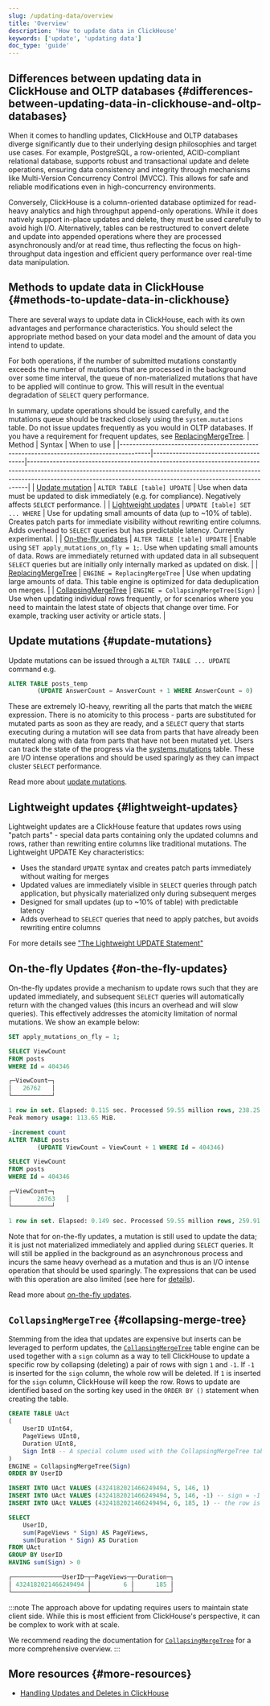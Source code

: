 ```yaml
---
slug: /updating-data/overview
title: 'Overview'
description: 'How to update data in ClickHouse'
keywords: ['update', 'updating data']
doc_type: 'guide'
---
```


## Differences between updating data in ClickHouse and OLTP databases {#differences-between-updating-data-in-clickhouse-and-oltp-databases}

When it comes to handling updates, ClickHouse and OLTP databases diverge significantly due to their underlying design philosophies and target use cases. For example, PostgreSQL, a row-oriented, ACID-compliant relational database, supports robust and transactional update and delete operations, ensuring data consistency and integrity through mechanisms like Multi-Version Concurrency Control (MVCC). This allows for safe and reliable modifications even in high-concurrency environments.

Conversely, ClickHouse is a column-oriented database optimized for read-heavy analytics and high throughput append-only operations. While it does natively support in-place updates and delete, they must be used carefully to avoid high I/O. Alternatively, tables can be restructured to convert delete and update into appended operations where they are processed asynchronously and/or at read time, thus reflecting the focus on high-throughput data ingestion and efficient query performance over real-time data manipulation.

## Methods to update data in ClickHouse {#methods-to-update-data-in-clickhouse}

There are several ways to update data in ClickHouse, each with its own advantages and performance characteristics. You should select the appropriate method based on your data model and the amount of data you intend to update.

For both operations, if the number of submitted mutations constantly exceeds the number of mutations that are processed in the background over some time interval, the queue of non-materialized mutations that have to be applied will continue to grow. This will result in the eventual degradation of `SELECT` query performance.

In summary, update operations should be issued carefully, and the mutations queue should be tracked closely using the `system.mutations` table. Do not issue updates frequently as you would in OLTP databases. If you have a requirement for frequent updates, see [ReplacingMergeTree](/engines/table-engines/mergetree-family/replacingmergetree).
| Method                                                                                | Syntax                               | When to use                                                                                                                                                                                                                              |
|---------------------------------------------------------------------------------------|--------------------------------------|------------------------------------------------------------------------------------------------------------------------------------------------------------------------------------------------------------------------------------------|
| [Update mutation](/sql-reference/statements/alter/update)                          | `ALTER TABLE [table] UPDATE`         | Use when data must be updated to disk immediately (e.g. for compliance). Negatively affects `SELECT` performance.                                                                                                                        |
| [Lightweight updates](/sql-reference/statements/update)                            | `UPDATE [table] SET ... WHERE`       | Use for updating small amounts of data (up to ~10% of table). Creates patch parts for immediate visibility without rewriting entire columns. Adds overhead to `SELECT` queries but has predictable latency. Currently experimental.      |
| [On-the-fly updates](/guides/developer/on-the-fly-mutations)                         | `ALTER TABLE [table] UPDATE`         | Enable using `SET apply_mutations_on_fly = 1;`. Use when updating small amounts of data. Rows are immediately returned with updated data in all subsequent `SELECT` queries but are initially only internally marked as updated on disk. |
| [ReplacingMergeTree](/engines/table-engines/mergetree-family/replacingmergetree)   | `ENGINE = ReplacingMergeTree`        | Use when updating large amounts of data. This table engine is optimized for data deduplication on merges.                                                                                                                                |
| [CollapsingMergeTree](/engines/table-engines/mergetree-family/collapsingmergetree) | `ENGINE = CollapsingMergeTree(Sign)` | Use when updating individual rows frequently, or for scenarios where you need to maintain the latest state of objects that change over time. For example, tracking user activity or article stats.                                       |

## Update mutations {#update-mutations}

Update mutations can be issued through a `ALTER TABLE ... UPDATE` command e.g.

```sql
ALTER TABLE posts_temp
        (UPDATE AnswerCount = AnswerCount + 1 WHERE AnswerCount = 0)
```
These are extremely IO-heavy, rewriting all the parts that match the `WHERE` expression. There is no atomicity to this process - parts are substituted for mutated parts as soon as they are ready, and a `SELECT` query that starts executing during a mutation will see data from parts that have already been mutated along with data from parts that have not been mutated yet. Users can track the state of the progress via the [systems.mutations](/operations/system-tables/mutations) table. These are I/O intense operations and should be used sparingly as they can impact cluster `SELECT` performance.

Read more about [update mutations](/sql-reference/statements/alter/update).

## Lightweight updates {#lightweight-updates}

Lightweight updates are a ClickHouse feature that updates rows using "patch parts" - special data parts containing only the updated columns and rows, rather than rewriting entire columns like traditional mutations. The Lightweight UPDATE
Key characteristics:

- Uses the standard `UPDATE` syntax and creates patch parts immediately without waiting for merges
- Updated values are immediately visible in `SELECT` queries through patch application, but physically materialized only during subsequent merges
- Designed for small updates (up to ~10% of table) with predictable latency
- Adds overhead to `SELECT` queries that need to apply patches, but avoids rewriting entire columns

For more details see ["The Lightweight UPDATE Statement"](/sql-reference/statements/update)

## On-the-fly Updates {#on-the-fly-updates}

On-the-fly updates provide a mechanism to update rows such that they are updated immediately, and subsequent `SELECT` queries will automatically return with the changed values (this incurs an overhead and will slow queries). This effectively addresses the atomicity limitation of normal mutations. We show an example below:

```sql
SET apply_mutations_on_fly = 1;

SELECT ViewCount
FROM posts
WHERE Id = 404346

┌─ViewCount─┐
│   26762   │
└───────────┘

1 row in set. Elapsed: 0.115 sec. Processed 59.55 million rows, 238.25 MB (517.83 million rows/s., 2.07 GB/s.)
Peak memory usage: 113.65 MiB.

-increment count
ALTER TABLE posts
        (UPDATE ViewCount = ViewCount + 1 WHERE Id = 404346)

SELECT ViewCount
FROM posts
WHERE Id = 404346

┌─ViewCount─┐
│       26763   │
└───────────┘

1 row in set. Elapsed: 0.149 sec. Processed 59.55 million rows, 259.91 MB (399.99 million rows/s., 1.75 GB/s.)
```

Note that for on-the-fly updates, a mutation is still used to update the data; it is just not materialized immediately and applied during `SELECT` queries. It will still be applied in the background as an asynchronous process and incurs the same heavy overhead as a mutation and thus is an I/O intense operation that should be used sparingly. The expressions that can be used with this operation are also limited (see here for [details](/guides/developer/on-the-fly-mutations#support-for-subqueries-and-non-deterministic-functions)).

Read more about [on-the-fly updates](/guides/developer/on-the-fly-mutations).

## `CollapsingMergeTree` {#collapsing-merge-tree}

Stemming from the idea that updates are expensive but inserts can be leveraged to perform updates,
the [`CollapsingMergeTree`](/engines/table-engines/mergetree-family/collapsingmergetree) table engine
can be used together with a `sign` column as a way to tell ClickHouse to update a specific row by collapsing (deleting)
a pair of rows with sign `1` and `-1`.
If `-1` is inserted for the `sign` column, the whole row will be deleted.
If `1` is inserted for the `sign` column, ClickHouse will keep the row.
Rows to update are identified based on the sorting key used in the `ORDER BY ()` statement when creating the table.

```sql
CREATE TABLE UAct
(
    UserID UInt64,
    PageViews UInt8,
    Duration UInt8,
    Sign Int8 -- A special column used with the CollapsingMergeTree table engine
)
ENGINE = CollapsingMergeTree(Sign)
ORDER BY UserID

INSERT INTO UAct VALUES (4324182021466249494, 5, 146, 1)
INSERT INTO UAct VALUES (4324182021466249494, 5, 146, -1) -- sign = -1 signals to update the state of this row
INSERT INTO UAct VALUES (4324182021466249494, 6, 185, 1) -- the row is replaced with the new state

SELECT
    UserID,
    sum(PageViews * Sign) AS PageViews,
    sum(Duration * Sign) AS Duration
FROM UAct
GROUP BY UserID
HAVING sum(Sign) > 0

┌──────────────UserID─┬─PageViews─┬─Duration─┐
│ 4324182021466249494 │         6 │      185 │
└─────────────────────┴───────────┴──────────┘
```

:::note
The approach above for updating requires users to maintain state client side.
While this is most efficient from ClickHouse's perspective, it can be complex to work with at scale.

We recommend reading the documentation
for [`CollapsingMergeTree`](/engines/table-engines/mergetree-family/collapsingmergetree)
for a more comprehensive overview.
:::

## More resources {#more-resources}

- [Handling Updates and Deletes in ClickHouse](https://clickhouse.com/blog/handling-updates-and-deletes-in-clickhouse)
